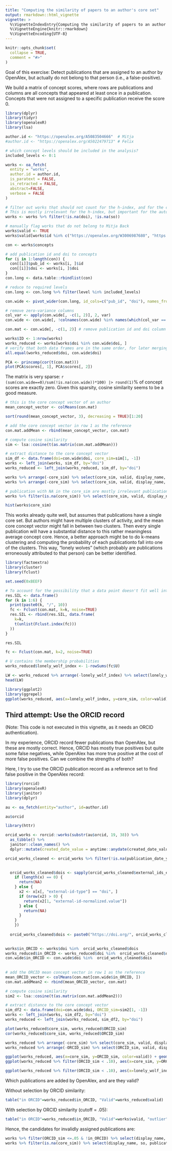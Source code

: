 ---
title: "Computing the similarity of papers to an author's core set"
output: rmarkdown::html_vignette
vignette: >
  %\VignetteIndexEntry{Computing the similarity of papers to an author's core set}
  %\VignetteEngine{knitr::rmarkdown}
  %\VignetteEncoding{UTF-8}
---

```{r, include = FALSE}
knitr::opts_chunk$set(
  collapse = TRUE,
  comment = "#>"
)
```

Goal of this exercise: Detect publications that are assigned to an author by OpenAlex, but actually do not belong to that person (i.e., a false-positive).

We build a matrix of concept scores, where rows are publications and columns are all concepts that appeared at least once in a publication. Concepts that were not assigned to a specific publication receive the score 0.



```{r}
library(dplyr)
library(tidyr)
library(openalexR)
library(lsa)

author.id <- "https://openalex.org/A5083504666"  # Mitja
#author.id <- "https://openalex.org/A5022479713" # Felix

# which concept levels should be included in the analysis?
included_levels <- 0:1

works <- oa_fetch(
  entity = "works",
  author.id = author.id,
  is_paratext = FALSE,
  is_retracted = FALSE,
  abstract=FALSE,
  verbose = FALSE
)

# filter out works that should not count for the h-index, and for the computation of academic age (i.e., works without doi and which are not published in an outlet).
# This is mostly irrelevant for the h-index, but important for the automatic retrieval of academic age.
works <- works %>% filter(!is.na(doi), !is.na(so))

# manually flag works that do not belong to Mitja Back
works$valid <- TRUE
works$valid[works$id %in% c("https://openalex.org/W3006987680", "https://openalex.org/W1966661272", "https://openalex.org/W3144672300", "https://openalex.org/W3106992603", "https://openalex.org/W3148118513", "https://openalex.org/W606769239", "https://openalex.org/W2548863919", "https://openalex.org/W4226327396", "https://openalex.org/W3144466282")] <- FALSE

con <- works$concepts

# add publication id and doi to concepts
for (i in 1:length(con)) {
  con[[i]]$pub_id <- works[i, ]$id
  con[[i]]$doi <- works[i, ]$doi
}
con.long <- data.table::rbindlist(con)

# reduce to required levels
con.long <- con.long %>% filter(level %in% included_levels)

con.wide <- pivot_wider(con.long, id_cols=c("pub_id", "doi"), names_from="display_name", values_from="score", values_fill=0)

# remove zero-variance columns
col_var <- apply(con.wide[, -c(1, 2)], 2, var)
con.wide <- con.wide[, !colnames(con.wide) %in% names(which(col_var == 0))]

con.mat <- con.wide[, -c(1, 2)] # remove publication id and doi column

works$ID <- 1:nrow(works)
works_reduced <- works[works$doi %in% con.wide$doi, ]
# verify that both data frames are in the same order, for later merging
all.equal(works_reduced$doi, con.wide$doi)

PCA <- princomp(cor(t(con.mat)))
plot(PCA$scores[, 1], PCA$scores[, 2])
```


The matrix is very sparse: `r (sum(con.wide==0)/sum(!is.na(con.wide))*100) |> round(1)`% of concept scores are exactly zero.
Given this sparsity, cosine similarity seems to be a good measure.

```{r}
# this is the core concept vector of an author
mean_concept_vector <- colMeans(con.mat)

sort(round(mean_concept_vector, 3), decreasing = TRUE)[1:20]

# add the core concept vector in row 1 as the reference
con.mat.addMean <- rbind(mean_concept_vector, con.mat)

# compute cosine similarity
sim <- lsa::cosine(t(as.matrix(con.mat.addMean)))

# extract distance to the core concept vector
sim_df <- data.frame(doi=con.wide$doi, core_sim=sim[1, -1])
works <- left_join(works, sim_df, by="doi")
works_reduced <- left_join(works_reduced, sim_df, by="doi")

works %>% arrange(-core_sim) %>% select(core_sim, valid, display_name, so, publication_year) %>% head(10)
works %>% arrange(-core_sim) %>% select(core_sim, valid, display_name, so, publication_year) %>% tail(20)

# publication with NA in the core_sim are mostly irrelevant publications
works %>% filter(is.na(core_sim)) %>% select(core_sim, valid, display_name, so, publication_year)

hist(works$core_sim)
```

This works already quite well, but assumes that publications have a single core set. But authors might have multiple clusters of activity, and the mean core concept vector might fall in between two clusters. Then every single publication will have a substantial distance to this rather meaningless average concept core.
Hence, a better approach might be to do k-means clustering and computing the probability of each publicationto fall into one of the clusters. This way, "lonely wolves" (which probably are publications erroneously attributed to that person) can be better identified.

```{r}
library(factoextra)
library(cluster)
library(fclust)

set.seed(0xBEEF)

# To account for the possibility that a data point doesn't fit well into any of the predefined clusters, an additional "cluster" or category can be introduced, which represents the absence of membership in any of the clusters. This is implemented in the `noise` parameter.
res.SIL <- data.frame()
for (k in 1:6) {
  print(paste0(k, "/", 10))
  fc <- Fclust(con.mat, k=k, noise=TRUE)
  res.SIL <- rbind(res.SIL, data.frame(
    k=k,
    t(unlist(Fclust.index(fc)))
  ))
}

res.SIL

fc <- Fclust(con.mat, k=2, noise=TRUE)

# U contains the membership probabilities
works_reduced$lonely_wolf_index <- 1-rowSums(fc$U)

LW <- works_reduced %>% arrange(-lonely_wolf_index) %>% select(lonely_wolf_index, display_name, so, publication_year, id)
head(LW)

library(ggplot2)
library(ggrepel)
ggplot(works_reduced, aes(x=lonely_wolf_index, y=core_sim, color=valid)) + geom_point() + geom_text_repel(aes(label=ID))

```

## Third attempt: Use the ORCID record

(Note: This code is not executed in this vignette, as it needs an ORCID authentication).

In my experience, ORCID record fewer publications than OpenAlex, but these are mostly correct. Hence, ORCID has mostly true positives but quite some false negatives, while OpenAlex has more true positive at the cost of more false positives. Can we combine the strengths of both?

Here, I try to use the ORCID publication record as a reference set to find false positive in the OpenAlex record:

```{r eval=FALSE, include=TRUE}

library(rorcid)
library(openalexR)
library(janitor)
library(dplyr)

au <- oa_fetch(entity="author", id=author.id)

au$orcid

library(httr)

orcid_works <- rorcid::works(substr(au$orcid, 19, 38)) %>%
  as_tibble() %>%
  janitor::clean_names() %>%
  dplyr::mutate(created_date_value = anytime::anydate(created_date_value/1000))

orcid_works_cleaned <- orcid_works %>% filter(!is.na(publication_date_year_value))

  
  orcid_works_cleaned$dois <- sapply(orcid_works_cleaned$external_ids_external_id, function(x) {
    if (length(x) == 0) {
      return(NA)
    } else {
      x2 <- x[x[, "external-id-type"] == "doi", ]
      if (nrow(x2) > 0) {
        return(x2[1, "external-id-normalized.value"])
      } else {
        return(NA)
      }
    }
    })
  
  orcid_works_cleaned$dois <- paste0("https://doi.org/", orcid_works_cleaned$dois)
  

works$in_ORCID <- works$doi %in%  orcid_works_cleaned$dois
works_reduced$in_ORCID <- works_reduced$doi %in%  orcid_works_cleaned$dois
con.wide$in_ORCID <- con.wide$doi %in%  orcid_works_cleaned$dois 
  
  
# add the ORCID mean concept vector in row 1 as the reference
mean_ORCID_vector <- colMeans(con.mat[con.wide$in_ORCID, ])
con.mat.addMean2 <- rbind(mean_ORCID_vector, con.mat)

# compute cosine similarity
sim2 <- lsa::cosine(t(as.matrix(con.mat.addMean2)))

# extract distance to the core concept vector
sim_df2 <- data.frame(doi=con.wide$doi, ORCID_sim=sim2[1, -1])
works <- left_join(works, sim_df2, by="doi")
works_reduced <- left_join(works_reduced, sim_df2, by="doi")

plot(works_reduced$core_sim, works_reduced$ORCID_sim)
cor(works_reduced$core_sim, works_reduced$ORCID_sim)

works_reduced %>% arrange(-core_sim) %>% select(core_sim, valid, display_name, so, publication_year) %>% tail(20)
works_reduced %>% arrange(-ORCID_sim) %>% select(ORCID_sim, valid, display_name, so, publication_year) %>% tail(20)

ggplot(works_reduced, aes(x=core_sim, y=ORCID_sim, color=valid)) + geom_point() + geom_text_repel(aes(label=ID))
ggplot(works_reduced %>% filter(ORCID_sim < .10), aes(x=core_sim, y=ORCID_sim, color=valid)) + geom_point() + geom_text_repel(aes(label=ID))

ggplot(works_reduced %>% filter(ORCID_sim < .10), aes(x=lonely_wolf_index, y=ORCID_sim, color=valid, shape=in_ORCID)) + geom_point() + geom_text_repel(aes(label=ID))

```

Which publications are added by OpenAlex, and are they valid?

Without selection by ORCID similarity:
```{r eval=FALSE, include=TRUE}
table("in ORCID"=works_reduced$in_ORCID, "Valid"=works_reduced$valid)
```


With selection by ORCID similarity (cutoff = .05):
```{r eval=FALSE, include=TRUE}
table("in ORCID"=works_reduced$in_ORCID, "Valid"=works$valid, "outlier"=works_reduced$ORCID_sim <=.05 & !works_reduced$in_ORCID)
```

Hence, the candidates for invalidly assigned publications are:

```{r eval=FALSE, include=TRUE}
works %>% filter(ORCID_sim <=.05 & !in_ORCID) %>% select(display_name, so, publication_year)
works %>% filter(is.na(core_sim)) %>% select(display_name, so, publication_year)
```

